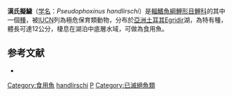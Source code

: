 {{Speciesbox
| name = 漢氏擬鱥
| status = EX 
| status_system = IUCN3.1
| status_ref = <ref name="iucn">{{IUCN2014.3|assessors=Freyhof, J. |year=2013 |id=40747 |title=Pseudophoxinus handlirschi |downloaded=April 20, 2015 }}</ref>
| genus = Pseudophoxinus
| species = handlirschi
| authority = [[Pietschmann|Pietschmann]], 1933
| synonyms = *''Acanthorutilus handlirschi''<br /><small>Pietschmann, 1933</small> 
*''Oreoleuciscus handlirschi''<br /><small>Pietschmann, 1933</small>
*''Phoxinellus handlirschi''<br /><small>Pietschmann, 1933</small>
}}
'''漢氏擬鱥'''（[[学名|学名]]：''Pseudophoxinus handlirschi''）是[[輻鰭魚綱|輻鰭魚綱]][[鯉形目|鯉形目]][[鯉科|鯉科]]的其中一個[[種|種]]，被[[IUCN|IUCN]]列為極危保育類動物，分布於[[亞洲|亞洲]][[土耳其|土耳其]]Egridir湖，為特有種，體長可達12公分，棲息在湖泊中底層水域，可做為食用魚。

==参考文献==
*{{FishBase_species|genus=Pseudophoxinus|species=handlirschi|year=2011|month=12}}
{{Taxonbar|from=Q2247877}}

[[Category:食用魚|Category:食用魚]]
[[Category:擬鱥屬|handlirschi]]
[[Category:1933年描述的鱼类|P]]
[[Category:已滅絕魚類|Category:已滅絕魚類]]